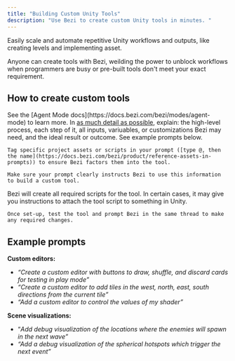 ```yaml
---
title: "Building Custom Unity Tools"
description: "Use Bezi to create custom Unity tools in minutes. "
---
```


Easily scale and automate repetitive Unity workflows and outputs, like creating levels and implementing asset. 

Anyone can create tools with Bezi, weilding the power to unblock workflows when programmers are busy or pre-built tools don't meet your exact requirement.

## How to create custom tools

<Steps>
  <Step title="Enter Agent Mode">
    See the [Agent Mode docs](https://docs.bezi.com/bezi/modes/agent-mode) to learn more.
  </Step>
  <Step title="Draft your prompt">
    In <u>as much detail as possible</u>, explain: the high-level process, each step of it, all inputs, variuables, or customizations Bezi may need, and the ideal result or outcome. See example prompts below.

    Tag specific project assets or scripts in your prompt ([type @, then the name](https://docs.bezi.com/bezi/product/reference-assets-in-prompts)) to ensure Bezi factors them into the tool.

    Make sure your prompt clearly instructs Bezi to use this information to build a custom tool.
  </Step>
  <Step title="Set-up and iterate">
    Bezi will create all required scripts for the tool. In certain cases, it may give you instructions to attach the tool script to something in Unity.

    Once set-up, test the tool and prompt Bezi in the same thread to make any required changes.
  </Step>
</Steps>

## Example prompts

**Custom editors:**

- _“Create a custom editor with buttons to draw, shuffle, and discard cards for testing in play mode”_
- _“Create a custom editor to add tiles in the west, north, east, south directions from the current tile”_
- _“Add a custom editor to control the values of my shader”_

**Scene visualizations:**

- “_Add debug visualization of the locations where the enemies will spawn in the next wave”_
- _“Add a debug visualization of the spherical hotspots which trigger the next event”_